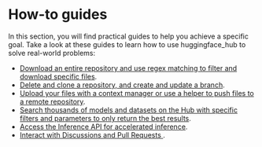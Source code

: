 # How-to guides

In this section, you will find practical guides to help you achieve a specific goal.
Take a look at these guides to learn how to use huggingface_hub to solve real-world problems:

- [Download an entire repository and use regex matching to filter and download specific
  files](how-to-downstream).
- [Delete and clone a repository, and create and update a branch](how-to-manage).
- [Upload your files with a context manager or use a helper to push files to a remote
  repository](how-to-upstream).
- [Search thousands of models and datasets on the Hub with specific filters and
  parameters to only return the best results](searching-the-hub).
- [Access the Inference API for accelerated inference](how-to-inference).
- [Interact with Discussions and Pull Requests ](how-to-discussions-and-pull-requests).
